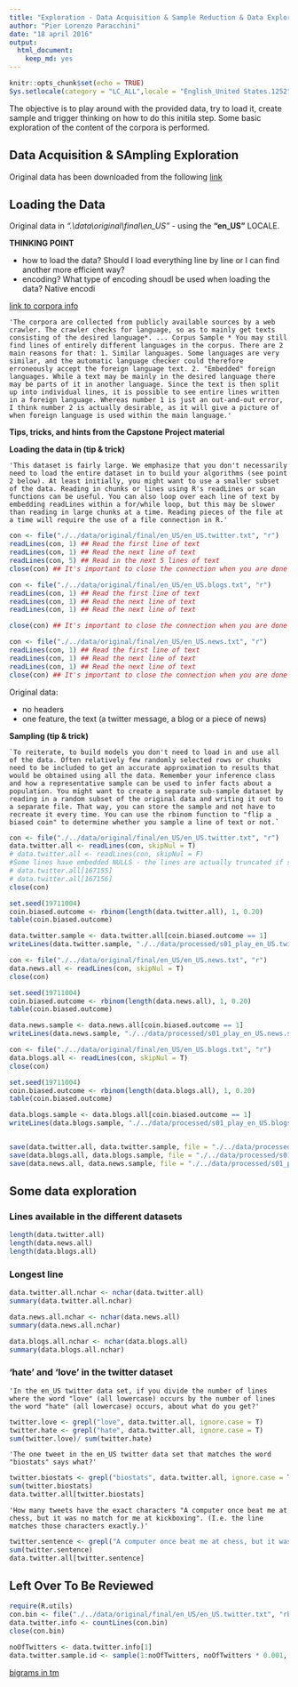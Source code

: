 ```yaml
---
title: "Exploration - Data Acquisition & Sample Reduction & Data Exploration (a playground)"
author: "Pier Lorenzo Paracchini"
date: "18 april 2016"
output: 
  html_document: 
    keep_md: yes
---
```


```r
knitr::opts_chunk$set(echo = TRUE)
Sys.setlocale(category = "LC_ALL",locale = "English_United States.1252")
```

The objective is to play around with the provided data, try to load it, create sample and trigger thinking on how to do this initila step. Some basic exploration of the content of the corpora is performed.

## Data Acquisition & SAmpling Exploration

Original data has been downloaded from the following [link](https://d396qusza40orc.cloudfront.net/dsscapstone/dataset/Coursera-SwiftKey.zip)

## Loading the Data

Original data in _"\.\\data\\original\\final\\en\_US"_ - using the __"en_US"__ LOCALE.  

__THINKING POINT__ 

* how to load the data? Should I load everything line by line or I can find another more efficient way?
* encoding? What type of encoding shoudl be used when loading the data? Native encodi

[link to corpora info](webcachec.googleusercontent.com/search?q=cache:dzpVyq5etNYJ:www.corpora.heliohost.org/aboutcorpus.html+&cd=3&hl=en&ct=clnk&gl=us)

    'The corpora are collected from publicly available sources by a web crawler. The crawler checks for language, so as to mainly get texts consisting of the desired language*. ... Corpus Sample * You may still find lines of entirely different languages in the corpus. There are 2 main reasons for that: 1. Similar languages. Some languages are very similar, and the automatic language checker could therefore erroneously accept the foreign language text. 2. "Embedded" foreign languages. While a text may be mainly in the desired language there may be parts of it in another language. Since the text is then split up into individual lines, it is possible to see entire lines written in a foreign language. Whereas number 1 is just an out-and-out error, I think number 2 is actually desirable, as it will give a picture of when foreign language is used within the main language.'

__Tips, tricks, and hints from the Capstone Project material__

__Loading the data in (tip & trick)__

    'This dataset is fairly large. We emphasize that you don't necessarily need to load the entire dataset in to build your algorithms (see point 2 below). At least initially, you might want to use a smaller subset of the data. Reading in chunks or lines using R's readLines or scan functions can be useful. You can also loop over each line of text by embedding readLines within a for/while loop, but this may be slower than reading in large chunks at a time. Reading pieces of the file at a time will require the use of a file connection in R.'


```r
con <- file("./../data/original/final/en_US/en_US.twitter.txt", "r") 
readLines(con, 1) ## Read the first line of text 
readLines(con, 1) ## Read the next line of text 
readLines(con, 5) ## Read in the next 5 lines of text 
close(con) ## It's important to close the connection when you are done

con <- file("./../data/original/final/en_US/en_US.blogs.txt", "r") 
readLines(con, 1) ## Read the first line of text 
readLines(con, 1) ## Read the next line of text 
readLines(con, 1) ## Read the next line of text 

close(con) ## It's important to close the connection when you are done

con <- file("./../data/original/final/en_US/en_US.news.txt", "r") 
readLines(con, 1) ## Read the first line of text 
readLines(con, 1) ## Read the next line of text 
readLines(con, 1) ## Read the next line of text 
close(con) ## It's important to close the connection when you are done
```

Original data:

* no headers
* one feature, the text (a twitter message, a blog or a piece of news)


__Sampling (tip & trick)__

    `To reiterate, to build models you don't need to load in and use all of the data. Often relatively few randomly selected rows or chunks need to be included to get an accurate approximation to results that would be obtained using all the data. Remember your inference class and how a representative sample can be used to infer facts about a population. You might want to create a separate sub-sample dataset by reading in a random subset of the original data and writing it out to a separate file. That way, you can store the sample and not have to recreate it every time. You can use the rbinom function to "flip a biased coin" to determine whether you sample a line of text or not.`

```r
con <- file("./../data/original/final/en_US/en_US.twitter.txt", "r") 
data.twitter.all <- readLines(con, skipNul = T)
# data.twitter.all <- readLines(con, skipNul = F)
#Some lines have embedded NULLS - the lines are actually truncated if skipNul = F
# data.twitter.all[167155]
# data.twitter.all[167156]
close(con)

set.seed(19711004)
coin.biased.outcome <- rbinom(length(data.twitter.all), 1, 0.20)
table(coin.biased.outcome)

data.twitter.sample <- data.twitter.all[coin.biased.outcome == 1]
writeLines(data.twitter.sample, "./../data/processed/s01_play_en_US.twitter.sample.txt")

con <- file("./../data/original/final/en_US/en_US.news.txt", "r") 
data.news.all <- readLines(con, skipNul = T)
close(con)

set.seed(19711004)
coin.biased.outcome <- rbinom(length(data.news.all), 1, 0.20)
table(coin.biased.outcome)

data.news.sample <- data.news.all[coin.biased.outcome == 1]
writeLines(data.news.sample, "./../data/processed/s01_play_en_US.news.sample.txt")

con <- file("./../data/original/final/en_US/en_US.blogs.txt", "r") 
data.blogs.all <- readLines(con, skipNul = T)
close(con)

set.seed(19711004)
coin.biased.outcome <- rbinom(length(data.blogs.all), 1, 0.20)
table(coin.biased.outcome)

data.blogs.sample <- data.blogs.all[coin.biased.outcome == 1]
writeLines(data.blogs.sample, "./../data/processed/s01_play_en_US.blogs.sample.txt")


save(data.twitter.all, data.twitter.sample, file = "./../data/processed/s01_play_en_US.twitter.rdata")
save(data.blogs.all, data.blogs.sample, file = "./../data/processed/s01_play_en_US.blogs.rdata")
save(data.news.all, data.news.sample, file = "./../data/processed/s01_play_en_US.news.rdata")
```

## Some data exploration

### Lines available in the different datasets

```r
length(data.twitter.all)
length(data.news.all)
length(data.blogs.all)
```

### Longest line

```r
data.twitter.all.nchar <- nchar(data.twitter.all)
summary(data.twitter.all.nchar)

data.news.all.nchar <- nchar(data.news.all)
summary(data.news.all.nchar)

data.blogs.all.nchar <- nchar(data.blogs.all)
summary(data.blogs.all.nchar)
```


### 'hate' and 'love' in the twitter dataset

    'In the en_US twitter data set, if you divide the number of lines where the word "love" (all lowercase) occurs by the number of lines the word "hate" (all lowercase) occurs, about what do you get?'
    
```r
twitter.love <- grepl("love", data.twitter.all, ignore.case = T)
twitter.hate <- grepl("hate", data.twitter.all, ignore.case = T)
sum(twitter.love)/ sum(twitter.hate)
```

    'The one tweet in the en_US twitter data set that matches the word "biostats" says what?'

```r
twitter.biostats <- grepl("biostats", data.twitter.all, ignore.case = T)
sum(twitter.biostats)
data.twitter.all[twitter.biostats]
```

    'How many tweets have the exact characters "A computer once beat me at chess, but it was no match for me at kickboxing". (I.e. the line matches those characters exactly.)'

```r
twitter.sentence <- grepl("A computer once beat me at chess, but it was no match for me at kickboxing", data.twitter.all, ignore.case = F)
sum(twitter.sentence)
data.twitter.all[twitter.sentence]
```

## Left Over To Be Reviewed

```r

require(R.utils)
con.bin <- file("./../data/original/final/en_US/en_US.twitter.txt", "rb") 
data.twitter.info <- countLines(con.bin)
close(con.bin)

noOfTwitters <- data.twitter.info[1]
data.twitter.sample.id <- sample(1:noOfTwitters, noOfTwitters * 0.001, replace = F)
```


[bigrams in tm](http://tm.r-forge.r-project.org/faq.html)
